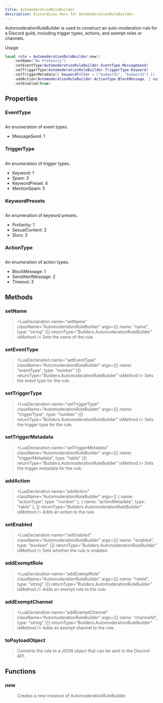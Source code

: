 ```yaml
---
title: AutomoderationRuleBuilder
description: DiscordLuau docs for AutomoderationRuleBuilder.
---
```


[//]: # "This file was automatically compiled through the Generator luau code under this repository"
[//]: # "if you want to edit the documentation of discord-luau, please write changes"
[//]: # "to the discord-luau repository itself, we extract the comments from discord-luau and translate"
[//]: # "them into markdown files that Nextra can interpret!"
[//]: # "----- DOCUMENT IMPORTS ----- "


[//]: # "----- DOCUMENT DESCRIPTION ----- "

AutomoderationRuleBuilder is used to construct an auto-moderation rule for a Discord guild, including trigger types, actions, and exempt roles or channels.

Usage:

```lua
local rule = AutomoderationRuleBuilder.new()
	:setName("No Profanity")
	:setEventType(AutomoderationRuleBuilder.EventType.MessageSend)
	:setTriggerType(AutomoderationRuleBuilder.TriggerType.Keyword)
	:setTriggerMetadata({ keywordFilter = {"badword1", "badword2"} })
	:addAction(AutomoderationRuleBuilder.ActionType.BlockMessage, { customMessage = "Profanity is not allowed!" })
	:setEnabled(true)
```

[//]: # "----- DOCUMENT PROPERTIES ----- "

## Properties

### EventType

## <LuaProperty name="AutomoderationRuleBuilder.EventType" type="table" />

An enumeration of event types.

- MessageSend: 1

### TriggerType

## <LuaProperty name="AutomoderationRuleBuilder.TriggerType" type="table" />

An enumeration of trigger types.

- Keyword: 1
- Spam: 3
- KeywordPreset: 4
- MentionSpam: 5

### KeywordPresets

## <LuaProperty name="AutomoderationRuleBuilder.KeywordPresets" type="table" />

An enumeration of keyword presets.

- Profanity: 1
- SexualContent: 2
- Slurs: 3

### ActionType

## <LuaProperty name="AutomoderationRuleBuilder.ActionType" type="table" />

An enumeration of action types.

- BlockMessage: 1
- SendAlertMessage: 2
- Timeout: 3

[//]: # "----- DOCUMENT METHODS ----- "

## Methods

### setName

> <LuaDeclaration
> 	name="setName"
> 	className="AutomoderationRuleBuilder"
> 	args={[{ name: "name", type: "string" }]}
> 	returnType="Builders.AutomoderationRuleBuilder"
> 	isMethod
> />
> Sets the name of the rule.

### setEventType

> <LuaDeclaration
> 	name="setEventType"
> 	className="AutomoderationRuleBuilder"
> 	args={[{ name: "eventType", type: "number" }]}
> 	returnType="Builders.AutomoderationRuleBuilder"
> 	isMethod
> />
> Sets the event type for the rule.

### setTriggerType

> <LuaDeclaration
> 	name="setTriggerType"
> 	className="AutomoderationRuleBuilder"
> 	args={[{ name: "triggerType", type: "number" }]}
> 	returnType="Builders.AutomoderationRuleBuilder"
> 	isMethod
> />
> Sets the trigger type for the rule.

### setTriggerMetadata

> <LuaDeclaration
> 	name="setTriggerMetadata"
> 	className="AutomoderationRuleBuilder"
> 	args={[{ name: "triggerMetadata", type: "table" }]}
> 	returnType="Builders.AutomoderationRuleBuilder"
> 	isMethod
> />
> Sets the trigger metadata for the rule.

### addAction

> <LuaDeclaration
> 	name="addAction"
> 	className="AutomoderationRuleBuilder"
> 	args={[
> 		{ name: "actionType", type: "number" },
> 		{ name: "actionMetadata", type: "table" },
> 	]}
> 	returnType="Builders.AutomoderationRuleBuilder"
> 	isMethod
> />
> Adds an action to the rule.

### setEnabled

> <LuaDeclaration
> 	name="setEnabled"
> 	className="AutomoderationRuleBuilder"
> 	args={[{ name: "enabled", type: "boolean" }]}
> 	returnType="Builders.AutomoderationRuleBuilder"
> 	isMethod
> />
> Sets whether the rule is enabled.

### addExemptRole

> <LuaDeclaration
> 	name="addExemptRole"
> 	className="AutomoderationRuleBuilder"
> 	args={[{ name: "roleId", type: "string" }]}
> 	returnType="Builders.AutomoderationRuleBuilder"
> 	isMethod
> />
> Adds an exempt role to the rule.

### addExemptChannel

> <LuaDeclaration
> 	name="addExemptChannel"
> 	className="AutomoderationRuleBuilder"
> 	args={[{ name: "channelId", type: "string" }]}
> 	returnType="Builders.AutomoderationRuleBuilder"
> 	isMethod
> />
> Adds an exempt channel to the rule.

### toPayloadObject

> <LuaDeclaration
> 	name="toPayloadObject"
> 	className="AutomoderationRuleBuilder"
> 	args={[]}
> 	returnType="Network.Resolvable"
> 	isMethod
> />
> Converts the rule to a JSON object that can be sent to the Discord API.

[//]: # "----- DOCUMENT FUNCTIONS ----- "

## Functions

### new

> <LuaDeclaration name="new" className="AutomoderationRuleBuilder" args={[]} />
> Creates a new instance of AutomoderationRuleBuilder.
